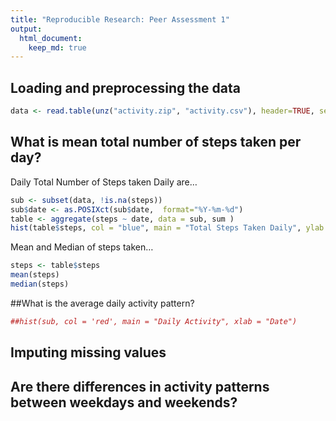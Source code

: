 ```yaml
---
title: "Reproducible Research: Peer Assessment 1"
output: 
  html_document:
    keep_md: true
---
```



## Loading and preprocessing the data
```r
data <- read.table(unz("activity.zip", "activity.csv"), header=TRUE, sep=",")
```
## What is mean total number of steps taken per day?
Daily Total Number of Steps taken Daily are...
```r
sub <- subset(data, !is.na(steps))
sub$date <- as.POSIXct(sub$date,  format="%Y-%m-%d")
table <- aggregate(steps ~ date, data = sub, sum )
hist(table$steps, col = "blue", main = "Total Steps Taken Daily", ylab = "Percentage", xlab = "Total Steps")
```

Mean and Median of steps taken...
```r
steps <- table$steps
mean(steps)
median(steps)
```

##What is the average daily activity pattern?
```r
##hist(sub, col = 'red', main = "Daily Activity", xlab = "Date")
```

## Imputing missing values



## Are there differences in activity patterns between weekdays and weekends?
